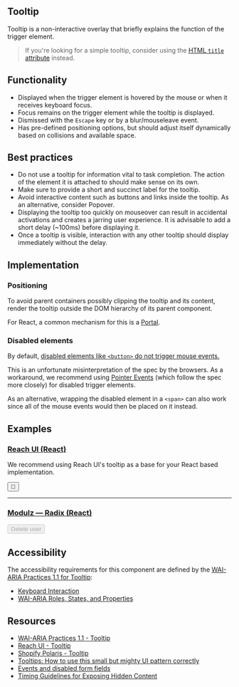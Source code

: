 
<article>

# Tooltip

Tooltip is a non-interactive overlay that briefly explains the function of the trigger element.

<Icon icon="tooltip" />

> If you're looking for a simple tooltip, consider using the [HTML `title` attribute](https://developer.mozilla.org/en-US/docs/Web/HTML/Global_attributes/title) instead.

</article>

<article>

## Functionality

- Displayed when the trigger element is hovered by the mouse or when it receives keyboard focus.
- Focus remains on the trigger element while the tooltip is displayed.
- Dismissed with the `Escape` key or by a blur/mouseleave event.
- Has pre-defined positioning options, but should adjust itself dynamically based on collisions and available space.

</article>

<article>

## Best practices

- Do not use a tooltip for information vital to task completion. The action of the element it is attached to should make sense on its own.
- Make sure to provide a short and succinct label for the tooltip.
- Avoid interactive content such as buttons and links inside the tooltip. As an alternative, consider Popover.
- Displaying the tooltip too quickly on mouseover can result in accidental activations and creates a jarring user experience.
It is advisable to add a short delay (~100ms) before displaying it.
- Once a tooltip is visible, interaction with any other tooltip should display immediately without the delay.

</article>

<article>

## Implementation

### Positioning

To avoid parent containers possibly clipping the tooltip and its content, render the tooltip outside the DOM hierarchy of its parent component.

For React, a common mechanism for this is a [Portal](https://reactjs.org/docs/portals.html).

### Disabled elements

By default, [disabled elements like `<button>` do not trigger mouse events.](https://jakearchibald.com/2017/events-and-disabled-form-fields/)

This is an unfortunate misinterpretation of the spec by the browsers. As a workaround, we recommend using [Pointer Events](https://developer.mozilla.org/en-US/docs/Web/API/Pointer_events)
(which follow the spec more closely) for disabled trigger elements.

As an alternative, wrapping the disabled element in a `<span>` can also work since all of the mouse events would then be placed on it instead.

</article>

<article>

## Examples

### [Reach UI (React)](https://reach.tech/tooltip/)

We recommend using Reach UI's tooltip as a base for your React based implementation.

<ReachTooltip label="Save">
  <button>💾</button>
</ReachTooltip>

<hr />

### [Modulz — Radix (React)](https://radix.modulz.app/docs/tooltip/)

<RadixTooltip label="You do not have permission to delete this user." side="top" align="center">
  <span style={{display: 'inline-block'}}>
    <Button size={1} disabled>Delete user</Button>
  </span>
</RadixTooltip>

</article>

<article>

## Accessibility

The accessibility requirements for this component are defined by the [WAI-ARIA Practices 1.1 for Tooltip](https://www.w3.org/TR/wai-aria-practices-1.1/#tooltip):

- [Keyboard Interaction](https://www.w3.org/TR/wai-aria-practices-1.1/#keyboard-interaction-21)
- [WAI-ARIA Roles, States, and Properties](https://www.w3.org/TR/wai-aria-practices-1.1/#wai-aria-roles-states-and-properties-22)

</article>

<article>

## Resources

- [WAI-ARIA Practices 1.1 - Tooltip](https://www.w3.org/TR/wai-aria-practices-1.1/#tooltip)
- [Reach UI - Tooltip](https://reach.tech/tooltip/)
- [Shopify Polaris - Tooltip](https://polaris.shopify.com/components/overlays/tooltip)
- [Tooltips: How to use this small but mighty UI pattern correctly](https://www.appcues.com/blog/tooltips)
- [Events and disabled form fields](https://jakearchibald.com/2017/events-and-disabled-form-fields/)
- [Timing Guidelines for Exposing Hidden Content](https://www.nngroup.com/articles/timing-exposing-content/)

</article>

